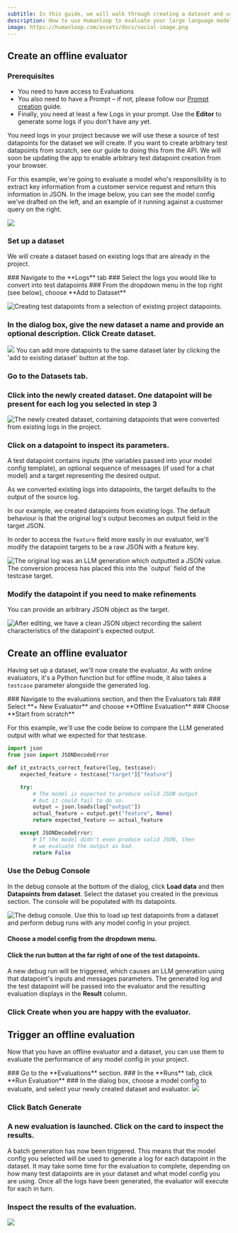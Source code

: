 ```yaml
---
subtitle: In this guide, we will walk through creating a dataset and using it to run an offline evaluation.
description: How to use Humanloop to evaluate your large language model use-case, using a dataset and an evaluator.
image: https://humanloop.com/assets/docs/social-image.png
---
```


<Markdown src="../../../snippets/paid-feature.mdx" />

## Create an offline evaluator

### Prerequisites

- You need to have access to Evaluations
- You also need to have a Prompt – if not, please follow our [Prompt creation](./create-prompt) guide.
- Finally, you need at least a few Logs in your prompt. Use the **Editor** to generate some logs if you don't have any yet.

<Info>
You need logs in your project because we will use these a source of test datapoints for the dataset we will create. If you want to create arbitrary test datapoints from scratch, see our guide to doing this from the API. We will soon be updating the app to enable arbitrary test datapoint creation from your browser.
</Info>

For this example, we're going to evaluate a model who's responsibility is to extract key information from a customer service request and return this information in JSON. In the image below, you can see the model config we've drafted on the left, and an example of it running against a customer query on the right.

<img src="../../../assets/images/c5089ee-image.png" />

### Set up a dataset

We will create a dataset based on existing logs that are already in the project.

<Steps>
### Navigate to the **Logs** tab
### Select the logs you would like to convert into test datapoints
### From the dropdown menu in the top right (see below), choose **Add to Dataset**

<img
  src="../../../assets/images/e745699-image.png"
  alt="Creating test datapoints from a selection of existing project datapoints."
/>

### In the dialog box, give the new dataset a name and provide an optional description. Click **Create dataset**.

<img src="../../../assets/images/8e3461f-image.png" />

<Info>
You can add more datapoints to the same dataset later by clicking the 'add to existing dataset' button at the top.
</Info>

### Go to the **Datasets** tab.

### Click into the newly created dataset. One datapoint will be present for each log you selected in step 3

<img
  src="../../../assets/images/861e590-image.png"
  alt="The newly created dataset, containing datapoints that were converted from existing logs in the project."
/>

### Click on a datapoint to inspect its parameters.

<Tip> 
A test datapoint contains inputs (the variables passed into your model config template), an optional sequence of messages (if used for a chat model) and a target representing the desired output.

As we converted existing logs into datapoints, the target defaults to the output of the source log.

</Tip>

In our example, we created datapoints from existing logs. The default behaviour is that the original log's output becomes an output field in the target JSON.

In order to access the `feature` field more easily in our evaluator, we'll modify the datapoint targets to be a raw JSON with a feature key.

<img
  src="../../../assets/images/4b6494f-image.png"
  alt="The original log was an LLM generation which outputted a JSON value. The conversion process has placed this into the `output` field of the testcase target."
/>

### Modify the datapoint if you need to make refinements

You can provide an arbitrary JSON object as the target.

<img
  src="../../../assets/images/963addc-image.png"
  alt="After editing, we have a clean JSON object recording the salient characteristics of the datapoint's expected output."
/>

</Steps>

## Create an offline evaluator

Having set up a dataset, we'll now create the evaluator. As with online evaluators, it's a Python function but for offline mode, it also takes a `testcase` parameter alongside the generated log.

<Steps>
### Navigate to the evaluations section, and then the Evaluators tab
### Select **+ New Evaluator** and choose **Offline Evaluation**
### Choose **Start from scratch**

For this example, we'll use the code below to compare the LLM generated output with what we expected for that testcase.

```python Python
import json
from json import JSONDecodeError

def it_extracts_correct_feature(log, testcase):
    expected_feature = testcase["target"]["feature"]

    try:
        # The model is expected to produce valid JSON output
        # but it could fail to do so.
        output = json.loads(log["output"])
        actual_feature = output.get("feature", None)
        return expected_feature == actual_feature

    except JSONDecodeError:
        # If the model didn't even produce valid JSON, then
        # we evaluate the output as bad.
        return False
```

### Use the Debug Console

In the debug console at the bottom of the dialog, click **Load data** and then **Datapoints from dataset**. Select the dataset you created in the previous section. The console will be populated with its datapoints.

<img
  src="../../../assets/images/e3dd068-image.png"
  alt="The debug console. Use this to load up test datapoints from a dataset and perform debug runs with any model config in your project."
/>

#### Choose a model config from the dropdown menu.

#### Click the run button at the far right of one of the test datapoints.

A new debug run will be triggered, which causes an LLM generation using that datapoint's inputs and messages parameters. The generated log and the test datapoint will be passed into the evaluator and the resulting evaluation displays in the **Result** column.

### Click **Create** when you are happy with the evaluator.

</Steps>

## Trigger an offline evaluation

Now that you have an offline evaluator and a dataset, you can use them to evaluate the performance of any model config in your project.

<Steps>
### Go to the **Evaluations** section.
### In the **Runs** tab, click **Run Evaluation**
### In the dialog box, choose a model config to evaluate, and select your newly created dataset and evaluator.

<img src="../../../assets/images/d08b4d8-image.png" />

### Click **Batch Generate**

### A new evaluation is launched. Click on the card to inspect the results.

A batch generation has now been triggered. This means that the model config you selected will be used to generate a log for each datapoint in the dataset. It may take some time for the evaluation to complete, depending on how many test datapoints are in your dataset and what model config you are using. Once all the logs have been generated, the evaluator will execute for each in turn.

### Inspect the results of the evaluation.

<img src="../../../assets/images/5d29d19-image.png" />

</Steps>
